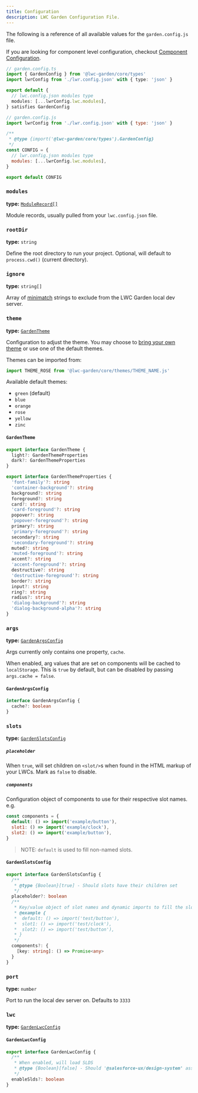 ```yaml
---
title: Configuration
description: LWC Garden Configuration File.
---
```


The following is a reference of all available values for the `garden.config.js` file.

If you are looking for component level configuration, checkout [Component Configuration](/reference/component-configuration).

```ts
// garden.config.ts
import { GardenConfig } from '@lwc-garden/core/types'
import lwrConfig from './lwr.config.json' with { type: 'json' }

export default {
  // lwc.config.json modules type
  modules: [...lwrConfig.lwc.modules],
} satisfies GardenConfig
```

```js
// garden.config.js
import lwrConfig from './lwr.config.json' with { type: 'json' }

/**
 * @type {import('@lwc-garden/core/types').GardenConfig}
 */
const CONFIG = {
  // lwr.config.json modules type
  modules: [...lwrConfig.lwc.modules],
}

export default CONFIG
```

### `modules`

**type:** <a href="https://github.com/salesforce/lwc/blob/master/packages/%40lwc/module-resolver/src/types.ts#L42" target="_blank">`ModuleRecord[]`</a>

Module records, usually pulled from your `lwc.config.json` file.

### `rootDir`

**type:** `string`

Define the root directory to run your project. Optional, will default to `process.cwd()` (current directory).

### `ignore`

**type:** `string[]`

Array of [minimatch](https://github.com/isaacs/minimatch) strings to exclude from the LWC Garden local dev server.

### `theme`

**type:** [`GardenTheme`](#gardentheme)

Configuration to adjust the theme. You may choose to [bring your own theme](/guides/themes) or use one of the default themes.

Themes can be imported from:

```js
import THEME_ROSE from '@lwc-garden/core/themes/THEME_NAME.js'
```

Available default themes:

- `green` (default)
- `blue`
- `orange`
- `rose`
- `yellow`
- `zinc`

#### `GardenTheme`

```ts
export interface GardenTheme {
  light?: GardenThemeProperties
  dark?: GardenThemeProperties
}

export interface GardenThemeProperties {
  'font-family'?: string
  'container-background'?: string
  background?: string
  foreground?: string
  card?: string
  'card-foreground'?: string
  popover?: string
  'popover-foreground'?: string
  primary?: string
  'primary-foreground'?: string
  secondary?: string
  'secondary-foreground'?: string
  muted?: string
  'muted-foreground'?: string
  accent?: string
  'accent-foreground'?: string
  destructive?: string
  'destructive-foreground'?: string
  border?: string
  input?: string
  ring?: string
  radius?: string
  'dialog-background'?: string
  'dialog-background-alpha'?: string
}
```

### `args`

**type:** [`GardenArgsConfig`](#gardenargsconfig)

Args currently only contains one property, `cache`.

When enabled, arg values that are set on components will be cached to `localStorage`. This is `true` by default, but can be disabled by passing `args.cache = false`.

#### `GardenArgsConfig`

```ts
interface GardenArgsConfig {
  cache?: boolean
}
```

### `slots`

**type:** [`GardenSlotsConfig`](#gardenslotsconfig)

##### `placeholder`

When `true`, will set children on `<slot/>`s when found in the HTML markup of your LWCs. Mark as `false` to disable.

##### `components`

Configuration object of components to use for their respective slot names. e.g.

```js
const components = {
  default: () => import('example/button'),
  slot1: () => import('example/clock'),
  slot2: () => import('example/button'),
}
```

> NOTE: `default` is used to fill non-named slots.

#### `GardenSlotsConfig`

```ts
export interface GardenSlotsConfig {
  /**
   * @type {Boolean}[true] - Should slots have their children set
   */
  placeholder?: boolean
  /**
   * Key/value object of slot names and dynamic imports to fill the slots.
   * @example {
   *  default: () => import('test/button'),
   *  slot1: () => import('test/clock'),
   *  slot2: () => import('test/button'),
   * }
   */
  components?: {
    [key: string]: () => Promise<any>
  }
}
```

### `port`

**type:** `number`

Port to run the local dev server on. Defaults to `3333`

### `lwc`

**type:** [`GardenLwcConfig`](#gardenlwcconfig)

#### `GardenLwcConfig`

```ts
export interface GardenLwcConfig {
  /**
   * When enabled, will load SLDS
   * @type {Boolean}[false] - Should '@salesforce-ux/design-system' assets be loaded
   */
  enableSlds?: boolean
}
```
